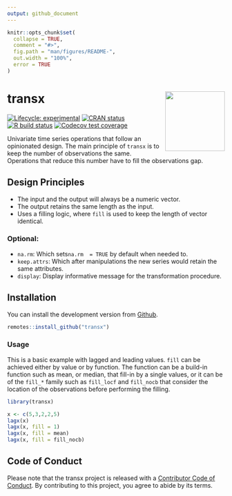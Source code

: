 ```yaml
---
output: github_document
---
```


<!-- README.md is generated from README.Rmd. Please edit that file -->

```r
knitr::opts_chunk$set(
  collapse = TRUE,
  comment = "#>",
  fig.path = "man/figures/README-",
  out.width = "100%",
  error = TRUE
)
```
# transx <a href='https://kvasilopoulos.github.io/transx/'><img src='man/figures/logo.png' align="right" height="138" /></a>

<!-- badges: start -->
[![Lifecycle: experimental](https://img.shields.io/badge/lifecycle-experimental-orange.svg)](https://www.tidyverse.org/lifecycle/#experimental)
[![CRAN status](https://www.r-pkg.org/badges/version/transx)](https://CRAN.R-project.org/package=transx)
[![R build status](https://github.com/kvasilopoulos/transx/workflows/R-CMD-check/badge.svg)](https://github.com/kvasilopoulos/transx/actions)
[![Codecov test coverage](https://codecov.io/gh/kvasilopoulos/transx/branch/master/graph/badge.svg)](https://codecov.io/gh/kvasilopoulos/transx?branch=master)
<!-- badges: end -->

Univariate time series operations that follow an opinionated design. The main principle of `transx` is to keep the number of observations the same. Operations that reduce this number have to fill the observations gap.

## Design Principles

* The input and the output will always be a numeric vector.
* The output retains the same length as the input.
* Uses a filling logic, where `fill` is used to keep the length of vector identical.

### Optional:

* `na.rm`: Which sets`na.rm  = TRUE` by default when needed to.
* `keep.attrs`: Which after manipulations the new series would retain the same attributes.
* `display`: Display informative message for the transformation procedure.

## Installation

 You can install the development version from [Github](https://github.com/kvasilopoulos/transx).

``` r
remotes::install_github("transx")
```

### Usage

This is a basic example with lagged and leading values. `fill` can be achieved either
by value or by function. The function can be a build-in function such as mean, or median, 
that fill-in by a single values, or it can be of the `fill_*` family such as `fill_locf` and
`fill_nocb` that consider the location of the observations before performing the filling.

```r
library(transx)

x <- c(5,3,2,2,5)
lagx(x)
lagx(x, fill = 1)
lagx(x, fill = mean)
lagx(x, fill = fill_nocb)
```


## Code of Conduct
  
Please note that the transx project is released with a [Contributor Code of Conduct](https://kvasilopoulos.github.io/transx//CODE_OF_CONDUCT.html). By contributing to this project, you agree to abide by its terms.
